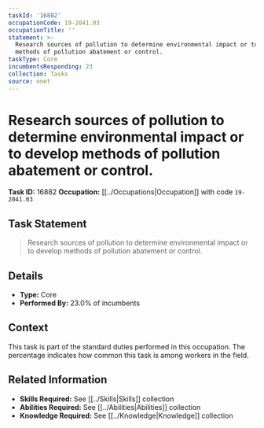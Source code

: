 ```yaml
---
taskId: '16882'
occupationCode: 19-2041.03
occupationTitle: ''
statement: >-
  Research sources of pollution to determine environmental impact or to develop
  methods of pollution abatement or control.
taskType: Core
incumbentsResponding: 23
collection: Tasks
source: onet
---
```

# Research sources of pollution to determine environmental impact or to develop methods of pollution abatement or control.

**Task ID:** 16882
**Occupation:** [[../Occupations|Occupation]] with code `19-2041.03`

## Task Statement

> Research sources of pollution to determine environmental impact or to develop methods of pollution abatement or control.

## Details

- **Type:** Core
- **Performed By:** 23.0% of incumbents

## Context

This task is part of the standard duties performed in this occupation. The percentage indicates how common this task is among workers in the field.

## Related Information

- **Skills Required:** See [[../Skills|Skills]] collection
- **Abilities Required:** See [[../Abilities|Abilities]] collection
- **Knowledge Required:** See [[../Knowledge|Knowledge]] collection
